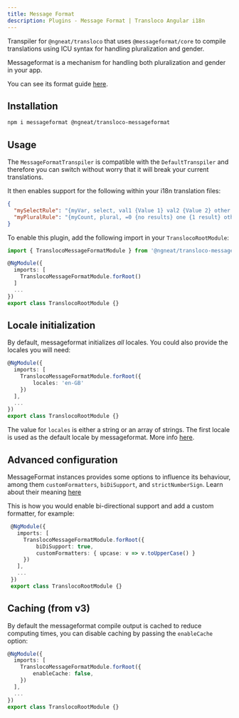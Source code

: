 ```yaml
---
title: Message Format
description: Plugins - Message Format | Transloco Angular i18n
---
```


Transpiler for `@ngneat/transloco` that uses `@messageformat/core` to compile translations using ICU syntax for handling pluralization and gender.

Messageformat is a mechanism for handling both pluralization and gender in your app.

You can see its format guide [here](https://messageformat.github.io/messageformat/guide/).

## Installation

```bash
npm i messageformat @ngneat/transloco-messageformat
```

## Usage
The `MessageFormatTranspiler` is compatible with the `DefaultTranspiler` and therefore you can switch without worry that it will break your current translations.

It then enables support for the following within your i18n translation files:

```json title="en.json"
{
  "mySelectRule": "{myVar, select, val1 {Value 1} val2 {Value 2} other {Other Value}}",
  "myPluralRule": "{myCount, plural, =0 {no results} one {1 result} other {# results}}"
}
```

To enable this plugin, add the following import in your `TranslocoRootModule`:

```ts title="transloco-root.module.ts"
import { TranslocoMessageFormatModule } from '@ngneat/transloco-messageformat';

@NgModule({
  imports: [
    TranslocoMessageFormatModule.forRoot()
  ]
  ...
})
export class TranslocoRootModule {}
```

## Locale initialization

By default, messageformat initializes _all_ locales. You could also provide the locales you will need:

```ts title="transloco-root.module.ts"
@NgModule({
  imports: [
    TranslocoMessageFormatModule.forRoot({
        locales: 'en-GB'
    })
  ],
  ...
})
export class TranslocoRootModule {}
```

The value for `locales` is either a string or an array of strings. The first locale is used as the default locale by messageformat. More info [here](https://messageformat.github.io/messageformat/api/core.messageformat._constructor_/).

## Advanced configuration
MessageFormat instances provides some options to influence its behaviour, among them `customFormatters`, `biDiSupport`, and `strictNumberSign`. Learn about their meaning [here](https://messageformat.github.io/messageformat/api/core.messageformatoptions/)

This is how you would enable bi-directional support and add a custom formatter, for example:
```ts title="transloco-root.module.ts"
 @NgModule({
   imports: [
     TranslocoMessageFormatModule.forRoot({
         biDiSupport: true,
         customFormatters: { upcase: v => v.toUpperCase() }
     })
   ],
   ...
 })
 export class TranslocoRootModule {}
```

## Caching (from v3)
 By default the messageformat compile output is cached to reduce computing times, you can disable caching by passing the `enableCache` option:
 
 ```ts title="transloco-root.module.ts"
 @NgModule({
   imports: [
     TranslocoMessageFormatModule.forRoot({
         enableCache: false,
     })
   ],
   ...
 })
 export class TranslocoRootModule {}
 ``` 

